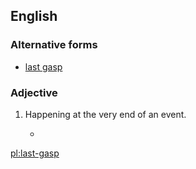 ==English==

===Alternative forms===
* [[last gasp]]

===Adjective===
{{en-adj|head=[[last]]-[[gasp]]|-}}

# {{context|colloquial|lang=en}} Happening at the very end of an event.
#* {{quote-news
|year=2012
|date=May 13
|author=Alistair Magowan
|title=Sunderland 0-1 Man Utd
|work=BBC Sport
|url=http://www.bbc.co.uk/sport/0/football/17973162
|page=
|passage=Then, as the Sunderland fans' cheers bellowed around the stadium, United's title bid was over when it became apparent City had pinched a '''last-gasp''' winner to seal their first title in 44 years.}}

[[pl:last-gasp]]